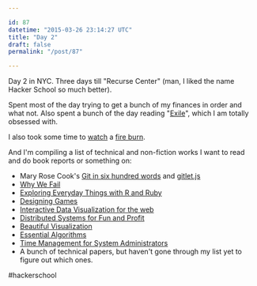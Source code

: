 ```yaml
---

id: 87
datetime: "2015-03-26 23:14:27 UTC"
title: "Day 2"
draft: false
permalink: "/post/87"

---
```


Day 2 in NYC. Three days till "Recurse Center" (man, I liked the name Hacker School so much better).

Spent most of the day trying to get a bunch of my finances in order and what not. Also spent a bunch of the day reading "[Exile](https://www.goodreads.com/book/show/66678.Exile)", which I am totally obsessed with.

I also took some time to [watch](https://www.flickr.com/photos/icco/16320069893/) a [fire burn](http://www.nytimes.com/2015/03/27/nyregion/reports-of-explosion-in-east-village.html?_r=0).

And I'm compiling a list of technical and non-fiction works I want to read and do book reports or something on:

 - Mary Rose Cook's [Git in six hundred words](http://maryrosecook.com/blog/post/git-in-six-hundred-words/) and [gitlet.js](http://gitlet.maryrosecook.com/docs/gitlet.html)
 - [Why We Fail](https://www.goodreads.com/book/show/18270942-why-we-fail)
 - [Exploring Everyday Things with R and Ruby](https://www.goodreads.com/book/show/15748647-exploring-everyday-things-with-r-and-ruby)
 - [Designing Games](https://www.goodreads.com/book/show/16144499-designing-games)
 - [Interactive Data Visualization for the web](https://www.goodreads.com/book/show/16087610-interactive-data-visualization-for-the-web)
 - [Distributed Systems for Fun and Profit](https://www.goodreads.com/book/show/18652140-distributed-systems-for-fun-and-profit)
 - [Beautiful Visualization](https://www.goodreads.com/book/show/7405941-beautiful-visualization)
 - [Essential Algorithms](https://www.goodreads.com/book/show/17351722-essential-algorithms)
 - [Time Management for System Administrators](https://www.goodreads.com/book/show/376236.Time_Management_for_System_Administrators)
 - A bunch of technical papers, but haven't gone through my list yet to figure out which ones.

#hackerschool

